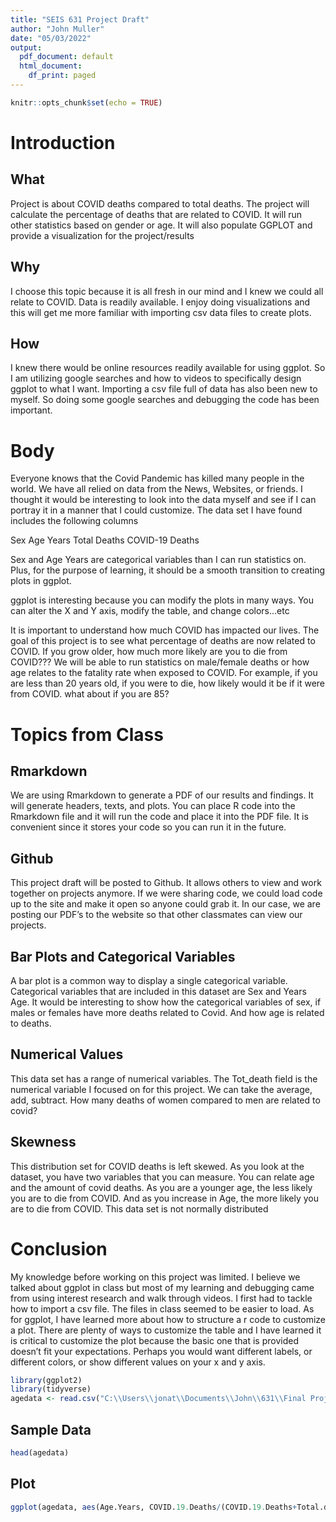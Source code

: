 ```yaml
---
title: "SEIS 631 Project Draft"
author: "John Muller"
date: "05/03/2022"
output:
  pdf_document: default
  html_document:
    df_print: paged
---
```


```r
knitr::opts_chunk$set(echo = TRUE)
```

# Introduction

## What
Project is about COVID deaths compared to total deaths. The project will calculate the percentage of deaths that are related to COVID. It will run other statistics based on gender or age. It will also populate GGPLOT and provide a visualization for the project/results

## Why
I choose this topic because it is all fresh in our mind and I knew we could all relate to COVID. Data is readily available. I enjoy doing visualizations and this will get me more familiar with importing csv data files to create plots.

## How
I knew there would be online resources readily available for using ggplot. So I am utilizing google searches and how to videos to specifically design ggplot to what I want. Importing a csv file full of data has also been new to myself. So doing some google searches and debugging the code has been important.





# Body
Everyone knows that the Covid Pandemic has killed many people in the world. We have all relied on data from the News, Websites, or friends. I thought it would be interesting to look into the data myself and see if I can portray it in a manner that I could customize. The data set I have found includes the following columns

Sex
Age Years
Total Deaths
COVID-19 Deaths

Sex and Age Years are categorical variables than I can run statistics on. Plus, for the purpose of learning, it should be a smooth transition to creating plots in ggplot. 

ggplot is interesting because you can modify the plots in many ways. You can alter the X and Y axis, modify the table, and change colors...etc 

It is important to understand how much COVID has impacted our lives. The goal of this project is to see what percentage of deaths are now related to COVID. If you grow older, how much more likely are you to die from COVID??? We will be able to run statistics on male/female deaths or how age relates to the fatality rate when exposed to COVID. For example, if you are less than 20 years old, if you were to die, how likely would it be if it were from COVID. what about if you are 85?

# Topics from Class

## Rmarkdown
We are using Rmarkdown to generate a PDF of our results and findings. It will generate headers, texts, and plots. You can place R code into the Rmarkdown file and it will run the code and place it into the PDF file. It is convenient since it stores your code so you can run it in the future.

## Github
This project draft will be posted to Github. It allows others to view and work together on projects anymore. If we were sharing code, we could load code up to the site and make it open so anyone could grab it. In our case, we are posting our PDF's to the website so that other classmates can view our projects.

## Bar Plots and Categorical Variables
A bar plot is a common way to display a single categorical variable. Categorical variables that are included in this dataset are Sex and Years Age. It would be interesting to show how the categorical variables of sex, if males or females have more deaths related to Covid. And how age is related to deaths. 

## Numerical Values
This data set has a range of numerical variables. The Tot_death field is the numerical variable I focused on for this project. We can take the average, add, subtract. How many deaths of women compared to men are related to covid?

## Skewness
This distribution set for COVID deaths is left skewed. As you look at the dataset, you have two variables that you can measure. You can relate age and the amount of covid deaths. As you are a younger age, the less likely you are to die from COVID. And as you increase in Age, the more likely you are to die from COVID. This data set is not normally distributed

# Conclusion
My knowledge before working on this project was limited. I believe we talked about ggplot in class but most of my learning and debugging came from using interest research and walk through videos. I first had to tackle how to import a csv file. The files in class seemed to be easier to load. As for ggplot, I have learned more about how to structure a r code to customize a plot. There are plenty of ways to customize the table and I have learned it is critical to customize the plot because the basic one that is provided doesn't fit your expectations. Perhaps you would want different labels, or different colors, or show different values on your x and y axis. 


```r
library(ggplot2)
library(tidyverse)
agedata <- read.csv("C:\\Users\\jonat\\Documents\\John\\631\\Final Project\\coviddata.csv")

```




## Sample Data

```r
head(agedata)
```

## Plot

```r
ggplot(agedata, aes(Age.Years, COVID.19.Deaths/(COVID.19.Deaths+Total.deaths), colour = Sex)) + geom_point(size = 5, alpha = .3) + geom_line(size = 1) + theme_minimal() + labs(title = "If you die...% you will die from COVID", x = "Age in Years", y = "Deaths due to COVID") + scale_x_discrete(breaks = c("0-05 Months","42 Years", "85 Years and over")) + scale_y_continuous(limits = c(0,.15), labels = scales::percent)

```







